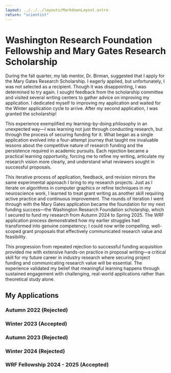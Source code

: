 ```yaml
---
layout: ../../../layouts/MarkdownLayout.astro
return: "scientist"
---
```


# Washington Research Foundation Fellowship and Mary Gates Research Scholarship

During the fall quarter, my lab mentor, Dr. Birman, suggested that I apply for the Mary Gates Research Scholarship. I eagerly applied, but unfortunately, I was not selected as a recipient. Though it was disappointing, I was determined to try again. I sought feedback from the scholarship committee and visited several writing centers to gather advice on improving my application. I dedicated myself to improving my application and waited for the Winter application cycle to arrive. After my second application, I was granted the scholarship!

This experience exemplified my learning-by-doing philosophy in an unexpected way—I was learning not just through conducting research, but through the process of securing funding for it. What began as a single application evolved into a four-attempt journey that taught me invaluable lessons about the competitive nature of research funding and the persistence required in academic pursuits. Each rejection became a practical learning opportunity, forcing me to refine my writing, articulate my research vision more clearly, and understand what reviewers sought in successful proposals.

This iterative process of application, feedback, and revision mirrors the same experimental approach I bring to my research projects. Just as I iterate on algorithms in computer graphics or refine techniques in my neuroscience work, I learned to treat grant writing as another skill requiring active practice and continuous improvement. The rounds of iteration I went through with the Mary Gates application became the foundation for my next funding success—the Washington Research Foundation scholarship, which I secured to fund my research from Autumn 2024 to Spring 2025. The WRF application process demonstrated how my earlier struggles had transformed into genuine competency; I could now write compelling, well-scoped grant proposals that effectively communicated research value and feasibility.

This progression from repeated rejection to successful funding acquisition provided me with extensive hands-on practice in proposal writing—a critical skill for my future career in industry research where securing project funding and communicating research value will be essential. The experience validated my belief that meaningful learning happens through sustained engagement with challenging, real-world applications rather than theoretical study alone.

## My Applications

### Autumn 2022 (Rejected)
<PdfViewer path="mge-au-22"/>

### Winter 2023 (Accepted)
<PdfViewer path="mge-wi-23"/>

### Autumn 2023 (Rejected)
<PdfViewer path="mge-au-23"/>

### Winter 2024 (Rejected)
<PdfViewer path="mge-wi-24"/>

### WRF Fellowship 2024 - 2025 (Accepted)
<PdfViewer path="wrf"/>
